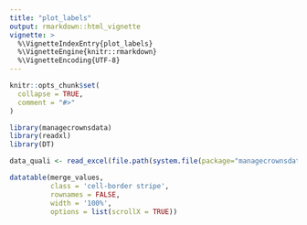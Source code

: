```yaml
---
title: "plot_labels"
output: rmarkdown::html_vignette
vignette: >
  %\VignetteIndexEntry{plot_labels}
  %\VignetteEngine{knitr::rmarkdown}
  %\VignetteEncoding{UTF-8}
---
```


```r
knitr::opts_chunk$set(
  collapse = TRUE,
  comment = "#>"
)
```

```r
library(managecrownsdata)
library(readxl)
library(DT)
```

```r
data_quali <- read_excel(file.path(system.file(package="managecrownsdata"), 'labeling_file_Mbalmayo.xlsx'))

datatable(merge_values, 
          class = 'cell-border stripe',
          rownames = FALSE,
          width = '100%', 
          options = list(scrollX = TRUE))
```

```r

```
